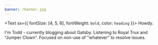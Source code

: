 ---
banner: /banner.jpg
---

<Text sx={{ fontSize: [4, 5, 6], fontWeight: `bold`, color: `heading` }}>
  Howdy.
</Text>

I'm Todd - currently blogging about Gatsby. Listening to Royal Trux and "Jumper Clown". Focused on non-use of "whatever" to resolve issues.

